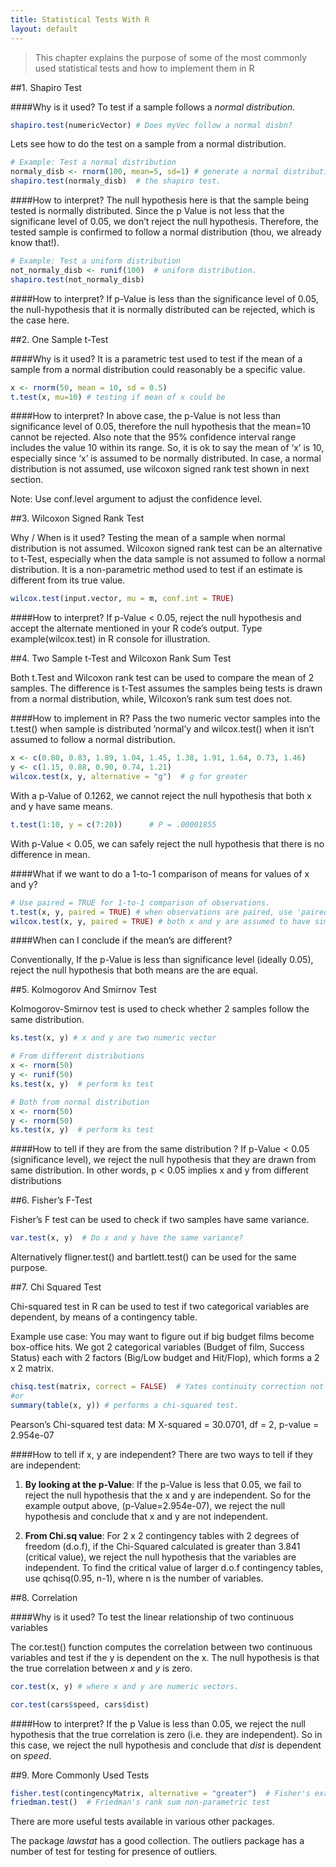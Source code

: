 ```yaml
---
title: Statistical Tests With R
layout: default
---
```

> This chapter explains the purpose of some of the most commonly used statistical tests and how to implement them in R

##1. Shapiro Test

####Why is it used?
To test if a sample follows a *normal distribution*.

```r
shapiro.test(numericVector) # Does myVec follow a normal disbn?
```
Lets see how to do the test on a sample from a normal distribution.

```r
# Example: Test a normal distribution
normaly_disb <- rnorm(100, mean=5, sd=1) # generate a normal distribution
shapiro.test(normaly_disb)  # the shapiro test.
```
####How to interpret?
The null hypothesis here is that the sample being tested is normally distributed. Since the p Value is not less that the significane level of 0.05, we don't reject the null hypothesis. Therefore, the tested sample is confirmed to follow a normal distribution (thou, we already know that!).

```r
# Example: Test a uniform distribution
not_normaly_disb <- runif(100)  # uniform distribution.
shapiro.test(not_normaly_disb)
```
####How to interpret?
If p-Value is less than the significance level of 0.05, the null-hypothesis that it is normally distributed can be rejected, which is the case here.

##2. One Sample t-Test

####Why is it used?
It is a parametric test used to test if the mean of a sample from a normal distribution could reasonably be a specific value.

```r
x <- rnorm(50, mean = 10, sd = 0.5)
t.test(x, mu=10) # testing if mean of x could be
```
 
####How to interpret?
In above case, the p-Value is not less than significance level of 0.05,  therefore the null hypothesis that the mean=10 cannot be rejected. Also note that the 95% confidence interval range includes the value 10 within its range. So, it is ok to say the mean of ‘x’ is 10, especially since ‘x’ is assumed to be normally distributed. In case, a normal distribution is not assumed, use wilcoxon signed rank test shown in next section.

Note: Use conf.level argument to adjust the confidence level.

##3. Wilcoxon Signed Rank Test

Why / When is it used?
Testing the mean of a sample when normal distribution is not assumed.
Wilcoxon signed rank test can be an  alternative to t-Test, especially when the data sample is not assumed to follow a normal distribution. It is a non-parametric method used to test if an estimate is different from its true value.

```r
wilcox.test(input.vector, mu = m, conf.int = TRUE)
```

####How to interpret?
If p-Value < 0.05, reject the null hypothesis and accept the alternate mentioned in your R code’s output. Type example(wilcox.test) in R console for illustration.


##4. Two Sample t-Test and Wilcoxon Rank Sum Test

Both t.Test and Wilcoxon rank test can be used to compare the mean of 2 samples. The difference is t-Test assumes the samples being tests is drawn from a normal distribution, while, Wilcoxon's rank sum test does not.

####How to implement in R?
Pass the two numeric vector samples into the t.test() when sample is distributed ‘normal’y and wilcox.test() when it isn’t assumed to follow a normal distribution.

```r
x <- c(0.80, 0.83, 1.89, 1.04, 1.45, 1.38, 1.91, 1.64, 0.73, 1.46)
y <- c(1.15, 0.88, 0.90, 0.74, 1.21)
wilcox.test(x, y, alternative = "g")  # g for greater
```

With a p-Value of 0.1262, we cannot reject the null hypothesis that both x and y have same means.

```r
t.test(1:10, y = c(7:20))      # P = .00001855
```

With p-Value < 0.05, we can safely reject the null hypothesis that there is no difference in mean. 

####What if we want to do a 1-to-1 comparison of means for values of x and y?

```r
# Use paired = TRUE for 1-to-1 comparison of observations.
t.test(x, y, paired = TRUE) # when observations are paired, use 'paired' argument.
wilcox.test(x, y, paired = TRUE) # both x and y are assumed to have similar shapes
```

####When can I conclude if the mean’s are different?

Conventionally, If the p-Value is less than significance level (ideally 0.05), reject the null hypothesis that  both means are the are equal.

##5. Kolmogorov And Smirnov Test

Kolmogorov-Smirnov test is used to check whether 2 samples follow the same distribution. 

```r
ks.test(x, y) # x and y are two numeric vector
```

```r
# From different distributions
x <- rnorm(50)
y <- runif(50)
ks.test(x, y)  # perform ks test
```

```r
# Both from normal distribution
x <- rnorm(50)
y <- rnorm(50)
ks.test(x, y)  # perform ks test
```

####How to tell if they are from the same distribution ?
If p-Value < 0.05 (significance level), we reject the null hypothesis that they are drawn from same distribution. In other words, p < 0.05 implies x and y from different distributions

##6. Fisher’s F-Test

Fisher’s F test can be used to check if two samples have same variance.

```r
var.test(x, y)  # Do x and y have the same variance?
```

Alternatively fligner.test() and bartlett.test() can be used for the same purpose.

##7. Chi Squared Test

Chi-squared test in R can be used to test if two categorical variables are dependent, by means of a contingency table. 

Example use case: You may want to figure out if big budget films become box-office hits. We got 2 categorical variables (Budget of film, Success Status) each with 2 factors (Big/Low budget and Hit/Flop), which forms a 2 x 2 matrix.

```r
chisq.test(matrix, correct = FALSE)  # Yates continuity correction not applied
#or
summary(table(x, y)) # performs a chi-squared test.
```

Pearson's Chi-squared test
data:  M
X-squared = 30.0701, df = 2, p-value = 2.954e-07
 
####How to tell if x, y are independent?
There are two ways to tell if they are independent: 

1. **By looking at the p-Value**: If the p-Value is less that 0.05, we fail to reject the null hypothesis that the x and y are independent. So for the example output above, (p-Value=2.954e-07), we reject the null hypothesis and conclude that x and y are not independent.

1. **From Chi.sq value**: For 2 x 2 contingency tables with 2 degrees of freedom (d.o.f), if the Chi-Squared calculated is greater than  3.841 (critical value), we reject the null hypothesis that the variables are independent. To find the critical value of larger d.o.f contingency tables, use qchisq(0.95, n-1), where n is the number of variables.


##8. Correlation

####Why is it used?
To test the linear relationship of two continuous variables

The cor.test() function computes the correlation between two continuous variables and test if the y is dependent on the x. The null hypothesis is that the true correlation between *x* and *y* is zero.

```r
cor.test(x, y) # where x and y are numeric vectors.
```

```r
cor.test(cars$speed, cars$dist)
```

####How to interpret?
If the p Value is less than 0.05, we reject the null hypothesis that the true correlation is zero (i.e. they are independent). So in this case, we reject the null hypothesis and conclude that *dist* is dependent on *speed*.

##9. More Commonly Used Tests

```r
fisher.test(contingencyMatrix, alternative = "greater")  # Fisher's exact test to test independence of rows and columns in contingency table
friedman.test()  # Friedman's rank sum non-parametric test 
```

There are more useful tests available in various other packages.

The package *lawstat* has a good collection. The outliers package has a number of test for testing for presence of outliers.